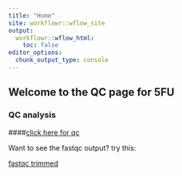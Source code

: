 ```yaml
---
title: "Home"
site: workflowr::wflow_site
output:
  workflowr::wflow_html:
    toc: false
editor_options:
  chunk_output_type: console
---
```


## Welcome to the QC page for 5FU

### QC analysis  
####[click here for qc](https://reneeisnowhere.github.io/5FU_project/QC_seq_analysis.html)

Want to see the fastqc output?  try this:

[fastqc trimmed]()
